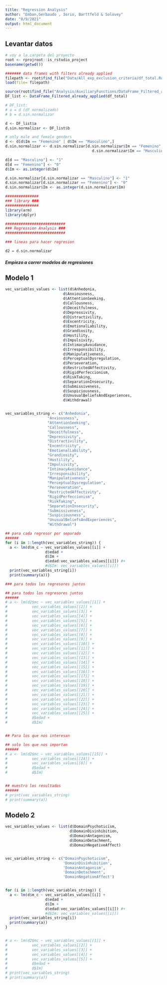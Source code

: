```yaml
---
title: "Regression Analysis"
author: "Embon,Gerbaudo , Iorio, Barttfeld & Solovey"
date: "8/9/2021"
output: html_document
---
```


## Levantar datos
                                 
```r

# voy a la carpeta del proyecto
root <- rprojroot::is_rstudio_project
basename(getwd())

####### data frames with filters already applied
filepath <- root$find_file("Data/All_exp_exclusion_criteria/df_total.Rda")
load(file= filepath)

source(root$find_file("Analysis/AuxiliaryFunctions/DataFrame_Filtered_already_applied.R"))
DF_list <- DataFrame_Filtered_already_applied(df_total)

# DF_list:
# a = d (df normalizado)
# b = d.sin.normalizar

d <- DF_list$a
d.sin.normalizar <- DF_list$b

# only male and female genders
d <- d[d$Im == "Femenino" | d$Im == "Masculino",]
d.sin.normalizar <- d.sin.normalizar[d.sin.normalizar$Im == "Femenino" | 
                                       d.sin.normalizar$Im == "Masculino",]

d[d == "Masculino"] <- "1"
d[d == "Femenino"] <- "0"
d$Im <- as.integer(d$Im)

d.sin.normalizar[d.sin.normalizar == "Masculino"] <- "1"
d.sin.normalizar[d.sin.normalizar == "Femenino"] <- "0"
d.sin.normalizar$Im <- as.integer(d.sin.normalizar$Im)

###############
### library ###
###############
library(arm)
library(dplyr)

###########################
### Regression Analysis ###
###########################

### lineas para hacer regresion 

d2 = d.sin.normalizar


```

##### Empiezo a correr modelos de regresiones

## Modelo 1
```r

vec_variables_values <- list(d$Anhedonia,
                          d$Anxiousness,
                          d$AttentionSeeking,
                          d$Callousness,
                          d$Deceitfulness,
                          d$Depressivity,
                          d$Distractivility,
                          d$Excentricity,
                          d$EmotionalLability,
                          d$Grandiosity,
                          d$Hostility,
                          d$Impulsivity,
                          d$IntimacyAvoidance,
                          d$Irresponsibility,
                          d$Manipulativeness,
                          d$PerceptualDysregulation,
                          d$Perseveration,
                          d$RestrictedAffectivity,
                          d$RigidPerfeccionism,
                          d$RiskTaking,
                          d$SeparationInsecurity,
                          d$Submissiveness,
                          d$Suspiciousness,
                          d$UnusualBeliefsAndExperiences,
                          d$Withdrawal)


vec_variables_string <- c("Anhedonia",
                   "Anxiousness",
                   "AttentionSeeking",
                   "Callousness",
                   "Deceitfulness",
                   "Depressivity",
                   "Distractivility",
                   "Excentricity",
                   "EmotionalLability",
                   "Grandiosity",
                   "Hostility",
                   "Impulsivity",
                   "IntimacyAvoidance",
                   "Irresponsibility",
                   "Manipulativeness",
                   "PerceptualDysregulation",
                   "Perseveration",
                   "RestrictedAffectivity",
                   "RigidPerfeccionism",
                   "RiskTaking",
                   "SeparationInsecurity",
                   "Submissiveness",
                   "Suspiciousness",
                   "UnusualBeliefsAndExperiences",
                   "Withdrawal")

## para cada regresor por separado
######
for (i in 1:length(vec_variables_string)) {
  a <- lm(d$m_c ~ vec_variables_values[[i]] +
                  d$edad +
                  d$Im +
                  d$edad:vec_variables_values[[i]]) #+
                  #d$Im: vec_variables_values[[i]])
  print(vec_variables_string[i])
  print(summary(a))}

### para todos los regresores juntos

## para todos los regresores juntos
######
# a <- lm(d2$mc ~ vec_variables_values[[1]] +
#           vec_variables_values[[2]] +
#           vec_variables_values[[3]] +
#           vec_variables_values[[4]] +
#           vec_variables_values[[5]] +
#           vec_variables_values[[6]] +
#           vec_variables_values[[7]] +
#           vec_variables_values[[8]] +
#           vec_variables_values[[9]] +
#           vec_variables_values[[10]] +
#           vec_variables_values[[11]] +
#           vec_variables_values[[12]] +
#           vec_variables_values[[13]] +
#           vec_variables_values[[14]] +
#           vec_variables_values[[15]] +
#           vec_variables_values[[16]] +
#           vec_variables_values[[17]] +
#           vec_variables_values[[18]] +
#           vec_variables_values[[19]] +
#           vec_variables_values[[20]] +
#           vec_variables_values[[21]] +
#           vec_variables_values[[22]] +
#           vec_variables_values[[23]] +
#           vec_variables_values[[24]] +
#           vec_variables_values[[25]] +
#           d$edad +
#           d$Im)


## Para los que nos interesan

## solo los que nos importan
###### 
# a <- lm(d2$mc ~ vec_variables_values[[15]] +
#           vec_variables_values[[24]] +
#           vec_variables_values[[8]] +
#           d$edad +
#           d$Im)


## muestro los resultados
######
# print(vec_variables_string)
# print(summary(a))

```
## Modelo 2

```r

vec_variables_values <- list(d$DomainPsychoticism,
                             d$DomainDisinhibition,
                             d$DomainAntagonism,
                             d$DomainDetachment,
                             d$DomainNegativeAffect)


vec_variables_string <- c("DomainPsychoticism",
                          'DomainDisinhibition',
                          'DomainAntagonism',
                          'DomainDetachment',
                          'DomainNegativeAffect')


for (i in 1:length(vec_variables_string)) {
  a <- lm(d$m_c ~ vec_variables_values[[i]] +
                  d$edad +
                  d$Im +
                  d$edad:vec_variables_values[[i]]) #+
                  #d$Im: vec_variables_values[[i]])
  print(vec_variables_string[i])
  print(summary(a))
}


# a <- lm(d2$mc ~ vec_variables_values[[1]] +
#           vec_variables_values[[2]] +
#           vec_variables_values[[3]] +
#           vec_variables_values[[4]] +
#           vec_variables_values[[5]] +
#           d$edad +
#           d$Im)
# print(vec_variables_string)
# print(summary(a))
```

